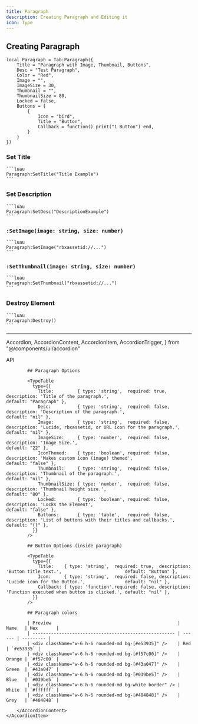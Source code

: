 ```yaml
---
title: Paragraph
description: Creating Paragraph and Editing it
icon: Type
---
```



## Creating Paragraph 

```luau
local Paragraph = Tab:Paragraph({
    Title = "Paragraph with Image, Thumbnail, Buttons",
    Desc = "Test Paragraph",
    Color = "Red",
    Image = "",
    ImageSize = 30,
    Thumbnail = "",
    ThumbnailSize = 80,
    Locked = false,
    Buttons = {
        {
            Icon = "bird",
            Title = "Button",
            Callback = function() print("1 Button") end,
        }
    }
})
```

### Set Title
    ```luau
    Paragraph:SetTitle("Title Example")
    ```

### Set Description
    ```luau
    Paragraph:SetDesc("DescriptionExample")
    ```

### `:SetImage(image: string, size: number)`
    ```luau
    Paragraph:SetImage("rbxassetid://...")
    ```
    
### `:SetThumbnail(image: string, size: number)`
    ```luau
    Paragraph:SetThumbnail("rbxassetid://...")
    ```
    
    
### Destroy Element
    ```luau
    Paragraph:Destroy()
    ```

<hr/>

  Accordion,
  AccordionContent,
  AccordionItem,
  AccordionTrigger,
} from "@/components/ui/accordion"

<Accordion type="single"  collapsible>
    <AccordionItem value="item-1">
        <AccordionTrigger>API</AccordionTrigger>
        <AccordionContent>
            
            ## Paragraph Options
            
            <TypeTable
              type={{
                Title:         { type: 'string',  required: true,  description: 'Title of the paragraph.',                              default: "Paragraph" },
                Desc:          { type: 'string',  required: false, description: 'Description of the paragraph.',                        default: "nil" },
                Image:         { type: 'string',  required: false, description: 'Lucide, rbxassetid, or URL icon for the paragraph.',   default: "nil" },
                ImageSize:     { type: 'number',  required: false, description: 'Image Size.',                                          default: "22" },
                IconThemed:    { type: 'boolean', required: false, description: 'Makes custom icon (image) themed',                             default: "false" },
                Thumbnail:     { type: 'string',  required: false, description: 'Thumbnail of the paragraph.',                          default: "nil" },
                ThumbnailSize: { type: 'number',  required: false, description: 'Thumbnail height size.',                               default: "80" },
                Locked:        { type: 'boolean', required: false, description: 'Locks the Element',                                    default: "false" },
                Buttons:       { type: 'table',   required: false, description: 'List of buttons with their titles and callbacks.',     default: "{}" },
              }}
            />
            
            ## Button Options (inside paragraph)
            
            <TypeTable
              type={{
                Title:    { type: 'string',  required: true,  description: 'Button title text.',                        default: "Button" },
                Icon:     { type: 'string',  required: false, description: 'Lucide icon for the Button.',               default: "nil" },
                Callback: { type: 'function',required: false, description: 'Function executed when button is clicked.', default: "nil" },
              }}
            />
            
            ## Paragraph colors 
            
            | Preview                                                | Name   | Hex       |
            | ------------------------------------------------------ | ------ | --------- |
            | <div className="w-6 h-6 rounded-md bg-[#e53935]" />    | Red    | `#e53935` |
            | <div className="w-6 h-6 rounded-md bg-[#f57c00]" />    | Orange | `#f57c00` |
            | <div className="w-6 h-6 rounded-md bg-[#43a047]" />    | Green  | `#43a047` |
            | <div className="w-6 h-6 rounded-md bg-[#039be5]" />    | Blue   | `#039be5` |
            | <div className="w-6 h-6 rounded-md bg-white border" /> | White  | `#ffffff` |
            | <div className="w-6 h-6 rounded-md bg-[#484848]" />    | Grey   | `#484848` |
            
        </AccordionContent>
    </AccordionItem>
</Accordion>